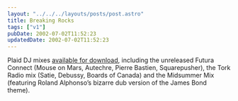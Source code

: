 ```yaml
---
layout: "../../../layouts/posts/post.astro"
title: Breaking Rocks
tags: ["v1"]
pubDate: 2002-07-02T11:52:23
updatedDate: 2002-07-02T11:52:23
---
```


Plaid DJ mixes [available for download][1], including the unreleased Futura Connect (Mouse on Mars, Autechre, Pierre Bastien, Squarepusher), the Tork Radio mix (Satie, Debussy, Boards of Canada) and the Midsummer Mix (featuring Roland Alphonso&#8217;s bizarre dub version of the James Bond theme).

[1]: http://www.sciences.univ-nantes.fr/scnat/enseignement/BIOLOGIE/SV/liquid/mix.htm "Plaid mixes: Futura Connect, Tork Radio and Midsummer mix"
